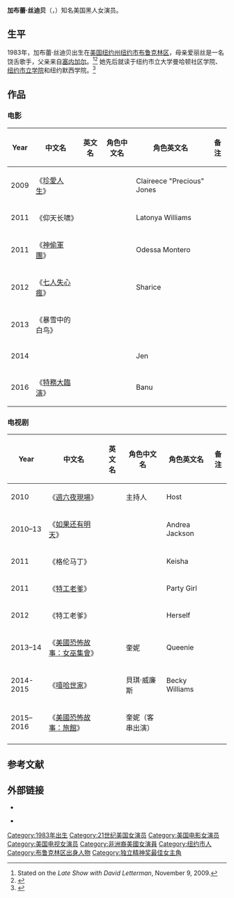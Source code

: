 {{艺人<!--导演、男演员、女演员、男歌手、女歌手、节目主持-->
| 图片     = Gabourey Sidibe 2010.jpg
| 图片尺寸 = 220px
| 图片简介 = 蓋布瑞·西迪貝於2010年
| 姓名     = 蓋布瑞·西迪貝
| 类型     = 女艺人
| 原名     = 
| 英文名   = {{lang|en|Gabourey Sidibe}}
| 綽號     = 
| 国籍     = {{USA}}
| 民族     = [[非裔美国人|非裔美国人]]
| 出生日期 = {{birth date and age|1983|5|6}}
| 出生地点 = [[美国|美国]][[纽约州|纽约州]][[纽约市|纽约市]][[布鲁克林区|布鲁克林区]]
| 逝世日期 = <!--卒年在前生年在后{{death date and age|}} -->
| 逝世地点 = 
| 职业     = 演员
| 语言     = [[英语|英语]]
| 教育程度 = 纽约市立大学曼哈顿社区学院<br />[[纽约市立学院|纽约市立学院]]<br />纽约默西学院
| 宗教信仰 = 基督教
| 配偶     = <!--  {{marriage|姓名||}}  -->
| 儿女     = 
| 父母     = 
| 活跃年代 = 2009年至今
| 代表作   = 《[[天生不是寶貝|珍愛人生]]》
| 经纪公司 = 
| 奖项     =  <!--  {{Awards|award= |year= |title= }} -->
| 网站     = <!-- {{URL|www.example.com}} -->
| IMDb     = 
}}
'''加布蕾·丝迪贝'''（{{lang-en|'''Gabourey Sidibe'''}}，{{bd|1983年|5月6日|||catIdx=S }}）知名美国黑人女演员。

== 生平 ==
1983年，加布蕾·丝迪贝出生在[[美国|美国]][[纽约州|纽约州]][[纽约市|纽约市]][[布鲁克林区|布鲁克林区]]，母亲爱丽丝是一名饶舌歌手，父亲来自[[塞内加尔|塞内加尔]]。<ref>Stated on the ''Late Show with David Letterman'', November 9, 2009.</ref><ref name="ref112">{{cite news|last=Williams|first=Kam|coauthors=|title=Gabby Sidibe "Precious" Interview with Kam Williams|pages=|publisher=NewsBlaze|date=November 10, 2009|url=http://newsblaze.com/story/20091109180950kamw.nb/topstory.html|accessdate=November 10, 2009|archive-date=2016-03-03|archive-url=https://web.archive.org/web/20160303222939/http://newsblaze.com/story/20091109180950kamw.nb/topstory.html|dead-url=no}}</ref> 她先后就读于纽约市立大学曼哈顿社区学院、[[纽约市立学院|纽约市立学院]]和纽约默西学院。<ref>{{cite web |author=Right Cinema |url=http://movies.rightcelebrity.com/gabourey-sidibe-push/361 |title=Gabourey Sidibe profile |publisher=Movies.rightcelebrity.com |date= |accessdate=May 16, 2010 |archive-date=2013-12-02 |archive-url=https://web.archive.org/web/20131202230628/http://movies.rightcelebrity.com/gabourey-sidibe-push/361 |dead-url=no }}</ref>

== 作品 ==
=== 电影 ===
{| class="wikitable sortable"
! Year !! 中文名!!英文名 !!角色中文名!!角色英文名 !! 备注
|-
| 2009 ||  《[[天生不是寶貝|珍愛人生]]》 || {{lang|en|Precious}} ||   || Claireece "Precious" Jones || 
|-
| 2011 ||  《仰天长啸》 || {{lang|en|Yelling to the Sky}} ||   || Latonya Williams || 
|-
| 2011 ||  《[[神偷軍團|神偷軍團]]》 || {{lang|en|Tower Heist}} ||   || Odessa Montero || 
|-
| 2012 || 《[[七人失心瘋|七人失心瘋]]》  || {{lang|en|Seven Psychopaths}} ||   || Sharice || 
|-
| 2013 || 《暴雪中的白鸟》  || {{lang|en|White Bird in a Blizzard}} ||   ||  || 
|-
| 2014 ||   || {{lang|en|Life Partners}} ||   || Jen || 
|-
| 2016 || 《[[特務大臨演|特務大臨演]]》  || {{lang|en|Grimsby}} ||   || Banu || 
|}

=== 电视剧 ===
{| class="wikitable sortable"
! Year !! 中文名!!英文名 !!角色中文名!!角色英文名 !! 备注
|-
| 2010 || 《[[週六夜現場|週六夜現場]]》  || {{lang|en|Saturday Night Live}} || 主持人  || Host || 
|-
| 2010–13 || 《[[如果還有明天_(電視劇)|如果还有明天]]》  || {{lang|en|The Big C (TV series)|The Big C}} ||   || Andrea Jackson ||  
|-
| 2011 ||  《格伦马丁》 || {{lang|en|Glenn Martin DDS}} ||   || Keisha || 
|-
| 2011 ||  《[[特工老爹|特工老爹]]》 || {{lang|en|American Dad!}} ||   || Party Girl ||  
|-
| 2012 ||  《特工老爹》 || {{lang|en|American Dad!}} ||   || Herself ||  
|-
| 2013–14 ||  《[[美國恐怖故事：女巫集會|美國恐怖故事：女巫集會]]》 || {{lang|en|American Horror Story: Coven}} || 奎妮 || Queenie ||  
|-
| 2014-2015||  《[[嘻哈世家|嘻哈世家]]》 || {{lang|en|Empire}} || 貝琪·威廉斯 || Becky Williams ||  
|-
| 2015–2016 ||  《[[美國恐怖故事：旅館|美國恐怖故事：旅館]]》 || {{lang|en|American Horror Story：Hotel}} || 奎妮（客串出演） ||  || 
|-
|}

==参考文献==
{{reflist}}

== 外部链接 ==
* {{Mtime people|1575642}}
{{Commons category|Gabourey Sidibe}}
*{{IMDb name|2927229}}

{{獨立精神獎最佳女主角獎}}
{{Authority control}}

{{DEFAULTSORT:Sidibe, Gabourey}}
[[Category:1983年出生|Category:1983年出生]]
[[Category:21世纪美国女演员|Category:21世纪美国女演员]]
[[Category:美国电影女演员|Category:美国电影女演员]]
[[Category:美国电视女演员|Category:美国电视女演员]]
[[Category:非洲裔美國女演員|Category:非洲裔美國女演員]]
[[Category:纽约市人|Category:纽约市人]]
[[Category:布鲁克林区出身人物|Category:布鲁克林区出身人物]]
[[Category:独立精神奖最佳女主角|Category:独立精神奖最佳女主角]]